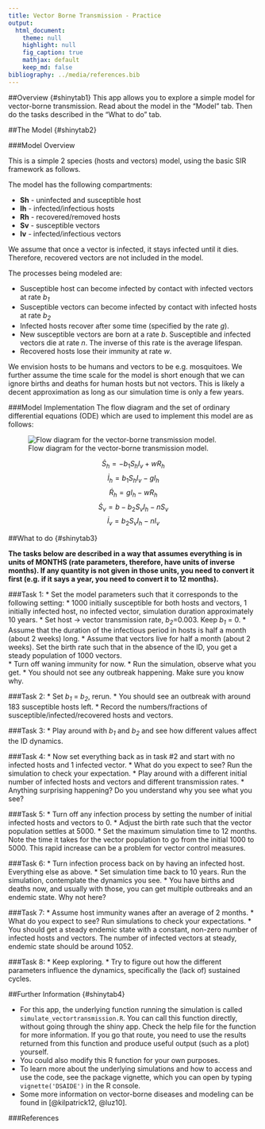 ```yaml
---
title: Vector Borne Transmission - Practice
output:
  html_document:
    theme: null
    highlight: null
    fig_caption: true
    mathjax: default 
    keep_md: false
bibliography: ../media/references.bib
---
```


##Overview {#shinytab1}
This app allows you to explore a simple model for vector-borne transmission. Read about the model in the "Model" tab. Then do the tasks described in the "What to do" tab.


##The Model {#shinytab2}

###Model Overview

This is a simple 2 species (hosts and vectors) model, using the basic SIR framework as follows.

The model has the following compartments:  

* **Sh** - uninfected and susceptible host 
* **Ih** - infected/infectious hosts
* **Rh** - recovered/removed hosts
* **Sv** - susceptible vectors
* **Iv** - infected/infectious vectors

We assume that once a vector is infected, it stays infected until it dies. Therefore, recovered vectors are not included in the model.


The processes being modeled are:

* Susceptible host can become infected by contact with infected vectors at rate _b~1~_ 
* Susceptible vectors can become infected by contact with infected hosts at rate _b~2~_ 
* Infected hosts recover after some time (specified by the rate _g_). 
* New susceptible vectors are born at a rate _b_. Susceptible and infected vectors die at rate _n_. The inverse of this rate is the average lifespan. 
* Recovered hosts lose their immunity at rate _w_.

We envision hosts to be humans and vectors to be e.g. mosquitoes. We further assume the time scale for the model is short enough that we can ignore births and deaths for human hosts but not vectors. This is likely a decent approximation as long as our simulation time is only a few years.


###Model Implementation
The flow diagram and the set of ordinary differential equations (ODE) which are used to implement this model are as follows:

![Flow diagram for the vector-borne transmission model.](../media/vectorbornemodel.png)


$$\dot S_h = - b_1 S_h I_v + w R_h$$ 
$$\dot I_h = b_1 S_h I_v  - g I_h$$ 
$$\dot R_h = g I_h - w R_h$$
$$\dot S_v =b - b_2 S_v I_h - n S_v$$ 
$$\dot I_v = b_2 S_v I_h  - n I_v$$ 



##What to do {#shinytab3}

**The tasks below are described in a way that assumes everything is in units of MONTHS (rate parameters, therefore, have units of inverse months). If any quantity is not given in those units, you need to convert it first (e.g. if it says a year, you need to convert it to 12 months).**

###Task 1: 
* Set the model parameters such that it corresponds to the following setting: 
    * 1000 initially susceptible for both hosts and vectors, 1 initially infected host, no infected vector, simulation duration approximately 10 years.
    * Set host -> vector transmission rate, _b~2~_=0.003. Keep _b~1~_ = 0.
    * Assume that the duration of the infectious period in hosts is half a month (about 2 weeks) long. 
    * Assume that vectors live for half a month (about 2 weeks). Set the birth rate such that in the absence of the ID, you get a steady population of 1000 vectors.  
    * Turn off waning immunity for now.
* Run the simulation, observe what you get. 
* You should not see any outbreak happening. Make sure you know why.

###Task 2: 
* Set _b~1~_ = _b~2~_, rerun. 
* You should see an outbreak with around 183 susceptible hosts left.
* Record the numbers/fractions of susceptible/infected/recovered hosts and vectors. 

###Task 3: 
* Play around with _b~1~_ and _b~2~_ and see how different values affect the ID dynamics.

###Task 4: 
* Now set everything back as in task #2 and start with no infected hosts and 1 infected vector. 
* What do you expect to see? Run the simulation to check your expectation.
* Play around with a different initial number of infected hosts and vectors and different transmission rates.
* Anything surprising happening? Do you understand why you see what you see?

###Task 5: 
* Turn off any infection process by setting the number of initial infected hosts and vectors to 0. 
* Adjust the birth rate such that the vector population settles at 5000.
* Set the maximum simulation time to 12 months. Note the time it takes for the vector population to go from the initial 1000 to 5000. This rapid increase can be a problem for vector control measures.

###Task 6: 
* Turn infection process back on by having an infected host. Everything else as above.
* Set simulation time back to 10 years. Run the simulation, contemplate the dynamics you see. 
* You have births and deaths now, and usually with those, you can get multiple outbreaks and an endemic state. Why not here?

###Task 7: 
* Assume host immunity wanes after an average of 2 months. 
* What do you expect to see? Run simulations to check your expectations.
* You should get a steady endemic state with a constant, non-zero number of infected hosts and vectors. The number of infected vectors at steady, endemic state should be around 1052.

###Task 8: 
* Keep exploring. 
* Try to figure out how the different parameters influence the dynamics, specifically the (lack of) sustained cycles.




##Further Information {#shinytab4}

* For this app, the underlying function running the simulation is called `simulate_vectortransmission.R`. You can call this function directly, without going through the shiny app. Check the help file for the function for more information. If you go that route, you need to use the results returned from this function and produce useful output (such as a plot) yourself. 
* You could also modify this R function for your own purposes.
* To learn more about the underlying simulations and how to access and use the code, see the package vignette, which you can open by typing `vignette('DSAIDE')` in the R console.
* Some more information on vector-borne diseases and modeling can be found in [@kilpatrick12, @luz10].


###References

